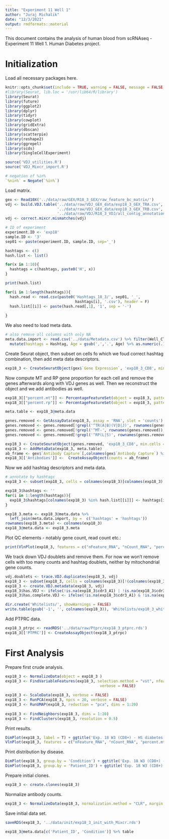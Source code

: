 ```yaml
---
title: "Experiment 11 Well 1"
author: "Juraj Michalik"
date: "12/3/2021"
output: rmdformats::material
---
```


This document contains the analysis of human blood from scRNAseq - Experiment 11 Well 1. Human Diabetes project.

# Initialization 

Load all necessary packages here.

```r
knitr::opts_chunk$set(include = TRUE, warning = FALSE, message = FALSE, error = TRUE, cache = TRUE)
#library(Seurat, lib.loc = '/usr/lib64/R/library')
library(Seurat)
library(future)
library(ggplot2)
library(dplyr)
library(tidyr)
library(cowplot)
library(gridExtra)
library(dbscan)
library(scatterpie)
library(reshape2)
library(ggrepel)
library(scds)
library(SingleCellExperiment)

source('VDJ_utilities.R')
source('VDJ_Mixcr_import.R')

# negation of %in% 
`%nin%` = Negate(`%in%`)
```

Load matrix.

```r
gex <- Read10X('../data/raw/GEX/R18_3_GEX/raw_feature_bc_matrix/')
vdj <- build.VDJ.table('../data/raw/VDJ_GEX_data/exp18_3_GEX_TRA.csv',
                       '../data/raw/VDJ_GEX_data/exp18_3_GEX_TRB.csv',
                       '../data/raw/VDJ/R18_3_VDJ/all_contig_annotations.csv')
vdj <- correct.mixcr.mismatches(vdj)

# ID of experiment
experiment.ID <- 'exp18'
sample.ID <- '3'
sep01 <- paste(experiment.ID, sample.ID, sep='_')

hashtags <- c()
hash.list <- list()

for(x in 1:10){
  hashtags = c(hashtags, paste0('H', x))
}

print(hash.list)

for(i in 1:length(hashtags)){
  hash.read <- read.csv(paste0('Hashtags_18_3/', sep01, '_',
                               hashtags[i], '.csv'), header = F)
  hash.list[[i]] <- paste(hash.read[,1], '1', sep = '-')
  
}
```

We also need to load meta data.

```r
# also remove all columns with only NA
meta.data.import <- read.csv('../data/Metadata.csv') %>% filter(Well_CT_ID == 'exp18_2_CD8') %>% select_if(~ !all(is.na(.) | . == '')) %>% 
  mutate(hashtags = Hashtag, Age = gsub(',','.', Age) %>% as.numeric(.), Patient_ID = Mouse_ID) %>% dplyr::select(-Mouse_ID)
```

Create Seurat object, then subset on cells fo which we foud correct hashtag combination, then add meta data descriptors.

```r
exp18_3 <- CreateSeuratObject(gex$`Gene Expression`, 'exp18_3_CD8', min.cells = 3, min.features = 200)
```

Now compute MT and RP gene proportion for each cell and remove the genes afterwards along with VDJ genes as well. Then we reconstruct the object and we add antibodies as well.

```r
exp18_3[["percent.mt"]] <- PercentageFeatureSet(object = exp18_3, pattern = "^MT-")
exp18_3[["percent.rp"]] <- PercentageFeatureSet(object = exp18_3, pattern = "^RP[S|L]")

meta.table <- exp18_3@meta.data

genes.removed <- GetAssayData(exp18_3, assay = 'RNA', slot = 'counts')
genes.removed <- genes.removed[!grepl('^TR(A|B)(V|D|J)', rownames(genes.removed)),]
genes.removed <- genes.removed[!grepl('^MT-', rownames(genes.removed)),]
genes.removed <- genes.removed[!grepl('^RP(L|S)', rownames(genes.removed)),]

exp18_3 <- CreateSeuratObject(genes.removed, 'exp18_3_CD8', min.cells = 3, min.features = 200)
exp18_3 <- AddMetaData(exp18_3, meta.table)
ab_frame <- gex$`Antibody Capture`[,colnames(gex$`Antibody Capture`) %in% colnames(exp18_3)]
exp18_3[['Antibodies']] <-  CreateAssayObject(counts = ab_frame)
```

Now we add hashtag descriptors and meta data.

```r
# annotate by hashtags
exp18_3 <- subset(exp18_3, cells = colnames(exp18_3)[colnames(exp18_3) %in% unlist(hash.list)])

exp18_3$hashtags <- ''
for(i in 1:length(hashtags)){
  exp18_3$hashtags[colnames(exp18_3) %in% hash.list[[i]]] <- hashtags[i]
}

exp18_3.meta <- exp18_3@meta.data %>%
  left_join(meta.data.import, by =  c('hashtags' = 'hashtags'))
rownames(exp18_3.meta) <- colnames(exp18_3)
exp18_3@meta.data <- exp18_3.meta
```

Plot QC elements - notably gene count, read count etc.:

```r
print(VlnPlot(exp18_3, features = c("nFeature_RNA", "nCount_RNA", "percent.mt", "percent.rp"), ncol = 4, pt.size = 0))
```

We track down VDJ doublets and remove them. For now we won't remove cells with too many counts and hashtag doublets, neither by mitochondrial gene counts.

```r
vdj.doublets <- trace.VDJ.duplicates(exp18_3, vdj)
exp18_3 <- subset(exp18_3, cells = colnames(exp18_3)[!(colnames(exp18_3) %in% vdj.doublets)])
exp18_3 <- create.VDJ.metadata(exp18_3, vdj)
exp18_3$has.VDJ <- ifelse(!is.na(exp18_3$cdr3_A1) | !is.na(exp18_3$cdr3_B), 'VDJ found', 'VDJ not found')
exp18_3$has.complete.VDJ <- ifelse(!is.na(exp18_3$cdr3_A1) & !is.na(exp18_3$cdr3_B), 'Complete VDJ found', 'Complete VDJ not found')
```

```r
dir.create('Whitelists/', showWarnings = FALSE)
write.table(gsub('-1', '', colnames(exp18_3)), 'Whitelists/exp18_3_whitelist.csv', quote = F, row.names = F, col.names = F)
```

Add PTPRC data.

```r
exp18_3_ptrpc <- readRDS('../data/raw/Ptprc/exp18_3_ptprc.rds')
exp18_3[['PTPRC']] <- CreateAssayObject(exp18_3_ptrpc)
```

# First Analysis

Prepare first crude analysis.

```r
exp18_3 <- NormalizeData(object = exp18_3 )
exp18_3 <- FindVariableFeatures(exp18_3, selection.method = "vst", nfeatures = 1000, 
                                          verbose = FALSE)
  
exp18_3 <- ScaleData(exp18_3, verbose = FALSE)
exp18_3 <- RunPCA(exp18_3, npcs = 20, verbose = FALSE)
exp18_3 <- RunUMAP(exp18_3, reduction = "pca", dims = 1:20)
  
exp18_3 <- FindNeighbors(exp18_3, dims = 1:20)
exp18_3 <- FindClusters(exp18_3, resolution = 0.5)
```

Print results.

```r
DimPlot(exp18_3, label = T) + ggtitle('Exp. 18 W3 (CD8+) - HS diabetes project CD8 T cells')
VlnPlot(exp18_3, features = c("nFeature_RNA", "nCount_RNA", "percent.mt", "percent.rp"), ncol = 4, pt.size = 0)
```

Print distribution by disease.

```r
DimPlot(exp18_3, group.by = 'Condition') + ggtitle('Exp. 18 W3 (CD8+) - HS diabetes project CD8 T cells - Condition')
DimPlot(exp18_3, group.by = 'Patient_ID') + ggtitle('Exp. 18 W3 (CD8+) - HS diabetes project CD8 T cells - Sample')
```

Prepare initial clones.

```r
exp18_3 <- create.clones(exp18_3)
```

Normalize antibody counts.

```r
exp18_3 <- NormalizeData(exp18_3, normalization.method = "CLR", margin = 2, assay = "Antibodies")
```

Save initial data set.

```r
saveRDS(exp18_3, '../data/init/exp18_3_init_with_Mixcr.rds')
```

```r
exp18_3@meta.data[c('Patient_ID', 'Condition')] %>% table
```
